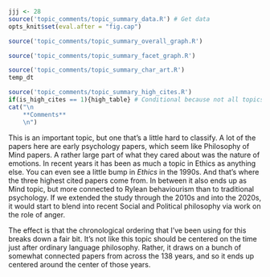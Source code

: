 ```r
jjj <- 28
source('topic_comments/topic_summary_data.R') # Get data
opts_knit$set(eval.after = "fig.cap")
```

```r
source('topic_comments/topic_summary_overall_graph.R')
```

```r

source('topic_comments/topic_summary_facet_graph.R')
```

```r

source('topic_comments/topic_summary_char_art.R')
temp_dt
```

```r
source('topic_comments/topic_summary_high_cites.R')
if(is_high_cites == 1){high_table} # Conditional because not all topics have high cites
cat("\n
	**Comments**
	\n")
```

This is an important topic, but one that's a little hard to classify. A lot of the papers here are early psychology papers, which seem like Philosophy of Mind papers. A rather large part of what they cared about was the nature of emotions. In recent years it has been as much a topic in Ethics as anything else. You can even see a little bump in _Ethics_ in the 1990s. And that's where the three highest cited papers come from. In between it also ends up as Mind topic, but more connected to Rylean behaviourism than to traditional psychology. If we extended the study through the 2010s and into the 2020s, it would start to blend into recent Social and Political philosophy via work on the role of anger.

The effect is that the chronological ordering that I've been using for this breaks down a fair bit. It's not like this topic should be centered on the time just after ordinary language philosophy. Rather, it draws on a bunch of somewhat connected papers from across the 138 years, and so it ends up centered around the center of those years.